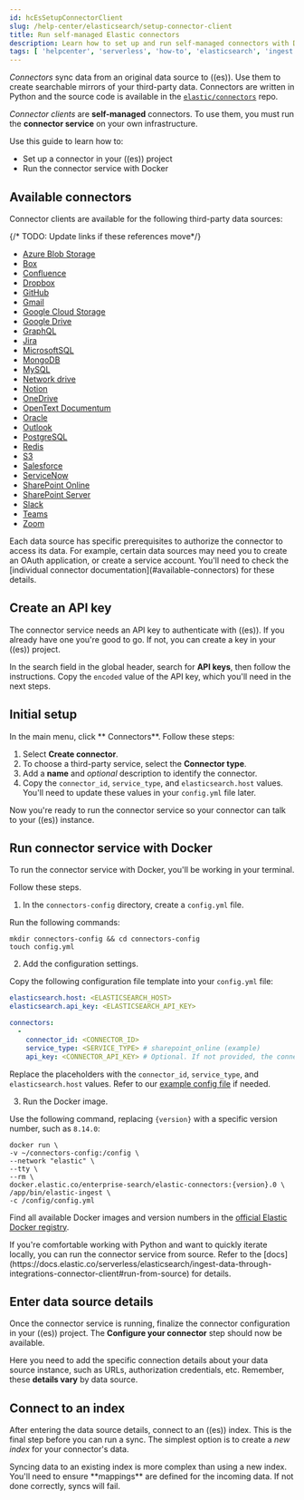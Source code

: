 ```yaml
---
id: hcEsSetupConnectorClient
slug: /help-center/elasticsearch/setup-connector-client
title: Run self-managed Elastic connectors
description: Learn how to set up and run self-managed connectors with Docker.
tags: [ 'helpcenter', 'serverless', 'how-to', 'elasticsearch', 'ingest', 'connector']
---
```


_Connectors_ sync data from an original data source to ((es)).
Use them to create searchable mirrors of your third-party data.
Connectors are written in Python and the source code is available in the [`elastic/connectors`](https://github.com/elastic/connectors/tree/main/connectors/sources) repo.

_Connector clients_ are **self-managed** connectors.
To use them, you must run the **connector service** on your own infrastructure.

Use this guide to learn how to:

- Set up a connector in your ((es)) project
- Run the connector service with Docker

## Available connectors

Connector clients are available for the following third-party data sources:

<DocAccordion buttonContent="Click to expand">

{/* TODO: Update links if these references move*/}
- [Azure Blob Storage](https://www.elastic.co/guide/en/enterprise-search/master/connectors-azure-blob.html)
- [Box](https://www.elastic.co/guide/en/enterprise-search/master/connectors-box.html)
- [Confluence](https://www.elastic.co/guide/en/enterprise-search/master/connectors-confluence.html)
- [Dropbox](https://www.elastic.co/guide/en/enterprise-search/master/connectors-dropbox.html)
- [GitHub](https://www.elastic.co/guide/en/enterprise-search/master/connectors-github.html)
- [Gmail](https://www.elastic.co/guide/en/enterprise-search/master/connectors-gmail.html)
- [Google Cloud Storage](https://www.elastic.co/guide/en/enterprise-search/master/connectors-google-cloud.html)
- [Google Drive](https://www.elastic.co/guide/en/enterprise-search/master/connectors-google-drive.html)
- [GraphQL](https://www.elastic.co/guide/en/enterprise-search/master/connectors-graphql.html)
- [Jira](https://www.elastic.co/guide/en/enterprise-search/master/connectors-jira.html)
- [MicrosoftSQL](https://www.elastic.co/guide/en/enterprise-search/master/connectors-ms-sql.html)
- [MongoDB](https://www.elastic.co/guide/en/enterprise-search/master/connectors-mongodb.html)
- [MySQL](https://www.elastic.co/guide/en/enterprise-search/master/connectors-mysql.html)
- [Network drive](https://www.elastic.co/guide/en/enterprise-search/master/connectors-network-drive.html)
- [Notion](https://www.elastic.co/guide/en/enterprise-search/master/connectors-notion.html)
- [OneDrive](https://www.elastic.co/guide/en/enterprise-search/master/connectors-onedrive.html)
- [OpenText Documentum](https://www.elastic.co/guide/en/enterprise-search/master/connectors-opentext.html)
- [Oracle](https://www.elastic.co/guide/en/enterprise-search/master/connectors-oracle.html)
- [Outlook](https://www.elastic.co/guide/en/enterprise-search/master/connectors-outlook.html)
- [PostgreSQL](https://www.elastic.co/guide/en/enterprise-search/master/connectors-postgresql.html)
- [Redis](https://www.elastic.co/guide/en/enterprise-search/master/connectors-redis.html)
- [S3](https://www.elastic.co/guide/en/enterprise-search/master/connectors-s3.html)
- [Salesforce](https://www.elastic.co/guide/en/enterprise-search/master/connectors-salesforce.html)
- [ServiceNow](https://www.elastic.co/guide/en/enterprise-search/master/connectors-servicenow.html)
- [SharePoint Online](https://www.elastic.co/guide/en/enterprise-search/master/connectors-sharepoint-online.html)
- [SharePoint Server](https://www.elastic.co/guide/en/enterprise-search/master/connectors-sharepoint.html)
- [Slack](https://www.elastic.co/guide/en/enterprise-search/master/connectors-slack.html)
- [Teams](https://www.elastic.co/guide/en/enterprise-search/master/connectors-teams.html)
- [Zoom](https://www.elastic.co/guide/en/enterprise-search/master/connectors-zoom.html)
</DocAccordion>

<DocCallOut color="warning" title="Data source prerequisites">
Each data source has specific prerequisites to authorize the connector to access its data.
For example, certain data sources may need you to create an OAuth application, or create a service account.
You'll need to check the [individual connector documentation](#available-connectors) for these details.
</DocCallOut>

## Create an API key

The connector service needs an API key to authenticate with ((es)).
If you already have one you're good to go.
If not, you can create a key in your ((es)) project.

In the search field in the global header, search for **API keys**, then follow the instructions.
Copy the `encoded` value of the API key, which you'll need in the next steps.

## Initial setup

In the main menu, click ** Connectors**.
Follow these steps:

1. Select **Create connector**.
2. To choose a third-party service, select the **Connector type**.
3. Add a **name** and _optional_ description to identify the connector.
4. Copy the `connector_id`, `service_type`, and `elasticsearch.host` values.
You'll need to update these values in your `config.yml` file later.

Now you're ready to run the connector service so your connector can talk to your ((es)) instance.

## Run connector service with Docker

To run the connector service with Docker, you'll be working in your terminal.

Follow these steps.

1. In the `connectors-config` directory, create a `config.yml` file.

Run the following commands:

```shell
mkdir connectors-config && cd connectors-config 
touch config.yml
```
2.  Add the configuration settings.

Copy the following configuration file template into your `config.yml` file:

```yaml
elasticsearch.host: <ELASTICSEARCH_HOST>
elasticsearch.api_key: <ELASTICSEARCH_API_KEY>

connectors:
  -
    connector_id: <CONNECTOR_ID>
    service_type: <SERVICE_TYPE> # sharepoint_online (example)
    api_key: <CONNECTOR_API_KEY> # Optional. If not provided, the connector will use the elasticsearch.api_key instead
```

Replace the placeholders with the `connector_id`, `service_type`, and `elasticsearch.host` values.
Refer to our [example config file](https://github.com/elastic/connectors/blob/main/config.yml.example) if needed.

3. Run the Docker image.

Use the following command, replacing `{version}` with a specific version number, such as `8.14.0`:

```shell
docker run \
-v ~/connectors-config:/config \
--network "elastic" \
--tty \
--rm \
docker.elastic.co/enterprise-search/elastic-connectors:{version}.0 \
/app/bin/elastic-ingest \
-c /config/config.yml
```

Find all available Docker images and version numbers in the [official Elastic Docker registry](https://www.docker.elastic.co/r/enterprise-search/elastic-connectors).

<DocCallOut title="🧰 Run from source">
  If you're comfortable working with Python and want to quickly iterate locally, you can run the connector service from source.
  Refer to the [docs](https://docs.elastic.co/serverless/elasticsearch/ingest-data-through-integrations-connector-client#run-from-source) for details.
</DocCallOut>

## Enter data source details

Once the connector service is running, finalize the connector configuration in your ((es)) project.
The **Configure your connector** step should now be available.

Here you need to add the specific connection details about your data source instance, such as URLs, authorization credentials, etc.
Remember, these **details vary** by data source.

## Connect to an index

After entering the data source details, connect to an ((es)) index.
This is the final step before you can run a sync.
The simplest option is to create a *new index* for your connector's data.

<DocCallOut color= "warning" title="Using existing index">
  Syncing data to an existing index is more complex than using a new index.
  You'll need to ensure **mappings** are defined for the incoming data. 
  If not done correctly, syncs will fail.  
</DocCallOut>


